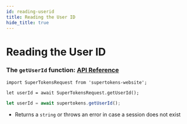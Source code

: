 ```yaml
---
id: reading-userid
title: Reading the User ID
hide_title: true
---
```


# Reading the User ID

### The ```getUserId``` function: [API Reference](../api-reference#getuserid)

<!--DOCUSAURUS_CODE_TABS-->
<!--Via NPM-->
```tsx
import SuperTokensRequest from 'supertokens-website';

let userId = await SuperTokensRequest.getUserId();
```
<!--Via script tag-->
```jsx
let userId = await supertokens.getUserId();
```
<!--END_DOCUSAURUS_CODE_TABS-->

- Returns a ```string``` or throws an error in case a session does not exist

